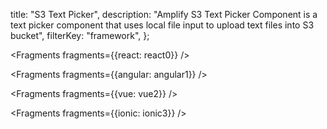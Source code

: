   title: "S3 Text Picker",
  description: "Amplify S3 Text Picker Component is a text picker component that uses local file input to upload text files into S3 bucket",
  filterKey: "framework",
};


<Fragments fragments={{react: react0}} />


<Fragments fragments={{angular: angular1}} />


<Fragments fragments={{vue: vue2}} />


<Fragments fragments={{ionic: ionic3}} />